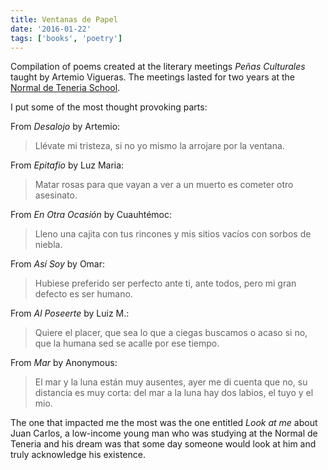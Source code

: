 ```yaml
---
title: Ventanas de Papel
date: '2016-01-22'
tags: ['books', 'poetry']
---
```


Compilation of poems created at the literary meetings *Peñas Culturales* taught by Artemio Vigueras. The meetings lasted for two years at the [Normal de Teneria School](https://www.facebook.com/Normal-de-Tener%C3%ADa-M%C3%A9x-Oficial-168320093294314/).

I put some of the most thought provoking parts:

From *Desalojo* by Artemio:

> Llévate mi tristeza, si no yo mismo la arrojare por la ventana.

From *Epitafio* by Luz Maria:
 
> Matar rosas para que vayan a ver a un muerto es cometer otro asesinato.

From *En Otra Ocasión* by Cuauhtémoc:

> Lleno una cajita con tus rincones y mis sitios vacíos con sorbos de niebla.

From *Así Soy* by Omar:

> Hubiese preferido ser perfecto ante ti, ante todos, pero mi gran defecto es ser humano.

From *Al Poseerte* by Luiz M.:

> Quiere el placer, que sea lo que a ciegas buscamos o acaso si no, que la humana sed se acalle por ese tiempo.

From *Mar* by Anonymous:

> El mar y la luna están muy ausentes, ayer me di cuenta que no, su distancia es muy corta: del mar a la luna hay dos labios, el tuyo y el mio.

The one that impacted me the most was the one entitled *Look at me* about Juan Carlos, a low-income young man who was studying at the Normal de Teneria and his dream was that some day someone would look at him and truly acknowledge his existence.


